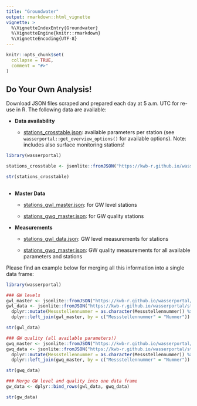```yaml
---
title: "Groundwater"
output: rmarkdown::html_vignette
vignette: >
  %\VignetteIndexEntry{Groundwater}
  %\VignetteEngine{knitr::rmarkdown}
  %\VignetteEncoding{UTF-8}
---
```


```r
knitr::opts_chunk$set(
  collapse = TRUE,
  comment = "#>"
)
```
## Do Your Own Analysis! 

Download JSON files scraped and prepared each day at 5 a.m. UTC for re-use in R. 
The following data are available:

- **Data availability**

   * [stations_crosstable.json](https://kwb-r.github.io/wasserportal/stations_crosstable.json): 
   available parameters per station (see `wasserportal::get_overview_options()` 
   for available options). Note: includes also surface monitoring stations!
   

```r
library(wasserportal)

stations_crosstable <- jsonlite::fromJSON("https://kwb-r.github.io/wasserportal/stations_crosstable.json")

str(stations_crosstable)
       
```

- **Master Data**

   * [stations_gwl_master.json](https://kwb-r.github.io/wasserportal/stations_gwl_master.json): 
     for GW level stations

   * [stations_gwq_master.json](https://kwb-r.github.io/wasserportal/stations_gwq_master.json): 
     for GW quality stations
     
- **Measurements**

   * [stations_gwl_data.json](https://kwb-r.github.io/wasserportal/stations_gwl_master.json): 
     GW level measurements for stations

   * [stations_gwq_master.json](https://kwb-r.github.io/wasserportal/stations_gwq_master.json): 
     GW quality measurements for all available parameters and stations

Please find an example below for merging all this information into a single 
data frame:

```r
library(wasserportal)

### GW levels
gwl_master <- jsonlite::fromJSON("https://kwb-r.github.io/wasserportal/stations_gwl_master.json")
gwl_data <- jsonlite::fromJSON("https://kwb-r.github.io/wasserportal/stations_gwl_data.json") %>%  
  dplyr::mutate(Messstellennummer = as.character(Messstellennummer)) %>% 
  dplyr::left_join(gwl_master, by = c("Messstellennummer" = "Nummer"))

str(gwl_data)

### GW quality (all available parameters!)
gwq_master <- jsonlite::fromJSON("https://kwb-r.github.io/wasserportal/stations_gwq_master.json")
gwq_data <- jsonlite::fromJSON("https://kwb-r.github.io/wasserportal/stations_gwq_data.json") %>%  
  dplyr::mutate(Messstellennummer = as.character(Messstellennummer)) %>% 
  dplyr::left_join(gwq_master, by = c("Messstellennummer" = "Nummer"))

str(gwq_data)

### Merge GW level and quality into one data frame
gw_data <- dplyr::bind_rows(gwl_data, gwq_data)

str(gw_data)

```

